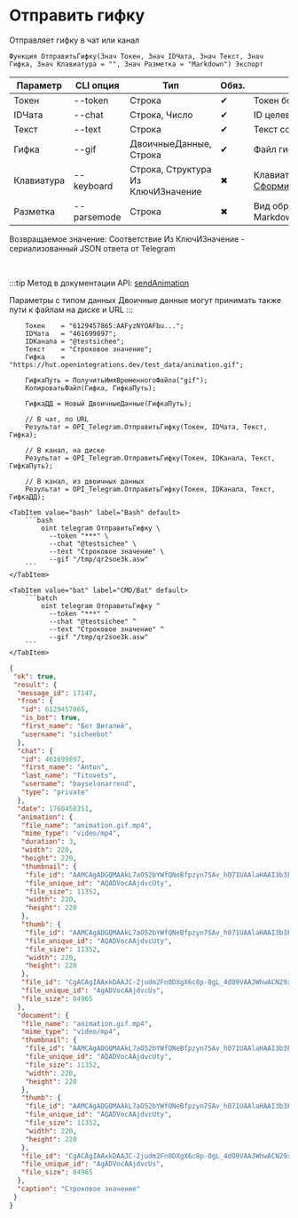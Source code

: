 ﻿---
sidebar_position: 6
description: Отправить гифку и другие функции для работы с Telegram в Открытом пакете интеграций - бесплатной open-source библиотеке интеграций для 1С:Предприятие 8, OneScript и CLI
keywords: [1C, 1С, 1С:Предприятие, 1С:Предприятие 8.3, API, Интеграция, Сервисы, Обмен, OneScript, CLI, Telegram]
---


# Отправить гифку
 Отправляет гифку в чат или канал



`Функция ОтправитьГифку(Знач Токен, Знач IDЧата, Знач Текст, Знач Гифка, Знач Клавиатура = "", Знач Разметка = "Markdown") Экспорт`

  | Параметр | CLI опция | Тип | Обяз. | Назначение |
  |-|-|-|-|-|
  | Токен | --token | Строка | &#x2714; | Токен бота |
  | IDЧата | --chat | Строка, Число | &#x2714; | ID целевого чата или IDЧата*IDТемы |
  | Текст | --text | Строка | &#x2714; | Текст сообщения |
  | Гифка | --gif | ДвоичныеДанные, Строка | &#x2714; | Файл гифки |
  | Клавиатура | --keyboard | Строка, Структура Из КлючИЗначение | &#x2716; | Клавиатура. См. [СформироватьКлавиатуруПоМассивуКнопок](/docs/Telegram/Data-sending/Form-keyboard-from-button-array) |
  | Разметка | --parsemode | Строка | &#x2716; | Вид обработки текста (HTML, Markdown, MarkdownV2) |

  
  Возвращаемое значение:   Соответствие Из КлючИЗначение - сериализованный JSON ответа от Telegram

<br/>

:::tip
Метод в документации API: [sendAnimation](https://core.telegram.org/bots/api#sendanimation)

Параметры с типом данных Двоичные данные могут принимать также пути к файлам на диске и URL
:::
<br/>


```bsl title="Пример использования для 1С:Предприятие/OneScript"
    Токен    = "6129457865:AAFyzNYOAFbu...";
    IDЧата   = "461699897";
    IDКанала = "@testsichee";
    Текст    = "Строковое значение";
    Гифка    = "https://hut.openintegrations.dev/test_data/animation.gif";

    ГифкаПуть = ПолучитьИмяВременногоФайла("gif");
    КопироватьФайл(Гифка, ГифкаПуть);

    ГифкаДД = Новый ДвоичныеДанные(ГифкаПуть);

    // В чат, по URL
    Результат = OPI_Telegram.ОтправитьГифку(Токен, IDЧата, Текст, Гифка);

    // В канал, на диске
    Результат = OPI_Telegram.ОтправитьГифку(Токен, IDКанала, Текст, ГифкаПуть);

    // В канал, из двоичных данных
    Результат = OPI_Telegram.ОтправитьГифку(Токен, IDКанала, Текст, ГифкаДД);
```
    

 <Tabs>
  
    <TabItem value="bash" label="Bash" default>
        ```bash
            oint telegram ОтправитьГифку \
              --token "***" \
              --chat "@testsichee" \
              --text "Строковое значение" \
              --gif "/tmp/qr2soe3k.asw"
        ```
    </TabItem>
  
    <TabItem value="bat" label="CMD/Bat" default>
        ```batch
            oint telegram ОтправитьГифку ^
              --token "***" ^
              --chat "@testsichee" ^
              --text "Строковое значение" ^
              --gif "/tmp/qr2soe3k.asw"
        ```
    </TabItem>
</Tabs>


```json title="Результат"
{
 "ok": true,
 "result": {
  "message_id": 17147,
  "from": {
   "id": 6129457865,
   "is_bot": true,
   "first_name": "Бот Виталий",
   "username": "sicheebot"
  },
  "chat": {
   "id": 461699897,
   "first_name": "Anton",
   "last_name": "Titovets",
   "username": "bayselonarrend",
   "type": "private"
  },
  "date": 1760458351,
  "animation": {
   "file_name": "animation.gif.mp4",
   "mime_type": "video/mp4",
   "duration": 3,
   "width": 220,
   "height": 220,
   "thumbnail": {
    "file_id": "AAMCAgADGQMAAkL7aO52bYWfQNeBfpzyn7SAv_h071UAAlaHAAI3b3FLBWqljXafNckBAAdtAAM2BA",
    "file_unique_id": "AQADVocAAjdvcUty",
    "file_size": 11352,
    "width": 220,
    "height": 220
   },
   "thumb": {
    "file_id": "AAMCAgADGQMAAkL7aO52bYWfQNeBfpzyn7SAv_h071UAAlaHAAI3b3FLBWqljXafNckBAAdtAAM2BA",
    "file_unique_id": "AQADVocAAjdvcUty",
    "file_size": 11352,
    "width": 220,
    "height": 220
   },
   "file_id": "CgACAgIAAxkDAAJC-2judm2Fn0DXgX6c8p-0gL_4dO9VAAJWhwACN29xSwVqpY12nzXJNgQ",
   "file_unique_id": "AgADVocAAjdvcUs",
   "file_size": 84965
  },
  "document": {
   "file_name": "animation.gif.mp4",
   "mime_type": "video/mp4",
   "thumbnail": {
    "file_id": "AAMCAgADGQMAAkL7aO52bYWfQNeBfpzyn7SAv_h071UAAlaHAAI3b3FLBWqljXafNckBAAdtAAM2BA",
    "file_unique_id": "AQADVocAAjdvcUty",
    "file_size": 11352,
    "width": 220,
    "height": 220
   },
   "thumb": {
    "file_id": "AAMCAgADGQMAAkL7aO52bYWfQNeBfpzyn7SAv_h071UAAlaHAAI3b3FLBWqljXafNckBAAdtAAM2BA",
    "file_unique_id": "AQADVocAAjdvcUty",
    "file_size": 11352,
    "width": 220,
    "height": 220
   },
   "file_id": "CgACAgIAAxkDAAJC-2judm2Fn0DXgX6c8p-0gL_4dO9VAAJWhwACN29xSwVqpY12nzXJNgQ",
   "file_unique_id": "AgADVocAAjdvcUs",
   "file_size": 84965
  },
  "caption": "Строковое значение"
 }
}
```
